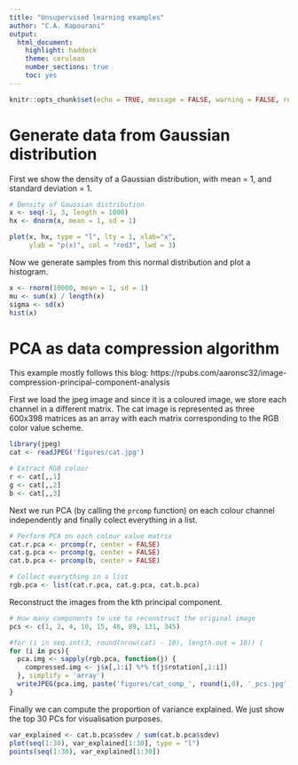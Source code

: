 ```yaml
---
title: "Unsupervised learning examples"
author: "C.A. Kapourani"
output: 
  html_document: 
    highlight: haddock
    theme: cerulean
    number_sections: true
    toc: yes
---
```


```r
knitr::opts_chunk$set(echo = TRUE, message = FALSE, warning = FALSE, results = "hide")
```

# Generate data from Gaussian distribution
First we show the density of a Gaussian distribution, with mean = 1, and standard deviation = 1.
```r
# Density of Gaussian distribution
x <- seq(-1, 3, length = 1000)
hx <- dnorm(x, mean = 1, sd = 1)

plot(x, hx, type = "l", lty = 1, xlab="x", 
     ylab = "p(x)", col = "red3", lwd = 3)
```

Now we generate samples from this normal distribution and plot a histogram.
```r
x <- rnorm(10000, mean = 1, sd = 1)
mu <- sum(x) / length(x)
sigma <- sd(x)
hist(x)
```

# PCA as data compression algorithm
This example mostly follows this blog: https://rpubs.com/aaronsc32/image-compression-principal-component-analysis

First we load the jpeg image and since it is a coloured image, we store each channel in a different matrix. The cat image is represented as three 600x398 matrices as an array with each matrix corresponding to the RGB color value scheme.
```r
library(jpeg)
cat <- readJPEG('figures/cat.jpg')

# Extract RGB colour
r <- cat[,,1]
g <- cat[,,2]
b <- cat[,,3]
```

Next we run PCA (by calling the `prcomp` function) on each colour channel independently and finally colect everything in a list.
```r
# Perform PCA on each colour value matrix
cat.r.pca <- prcomp(r, center = FALSE)
cat.g.pca <- prcomp(g, center = FALSE)
cat.b.pca <- prcomp(b, center = FALSE)

# Collect everything in a list
rgb.pca <- list(cat.r.pca, cat.g.pca, cat.b.pca)
```

Reconstruct the images from the kth principal component.
```r
# How many components to use to reconstruct the original image
pcs <- c(1, 2, 4, 10, 15, 46, 89, 131, 345)

#for (i in seq.int(3, round(nrow(cat) - 10), length.out = 10)) {
for (i in pcs){
  pca.img <- sapply(rgb.pca, function(j) {
    compressed.img <- j$x[,1:i] %*% t(j$rotation[,1:i])
  }, simplify = 'array')
  writeJPEG(pca.img, paste('figures/cat_comp_', round(i,0), '_pcs.jpg', sep = ''))
}
```


Finally we can compute the proportion of variance explained. We just show the top 30 PCs for visualisation purposes.
```r
var_explained <- cat.b.pca$sdev / sum(cat.b.pca$sdev)
plot(seq(1:30), var_explained[1:30], type = "l")
points(seq(1:30), var_explained[1:30])
```

